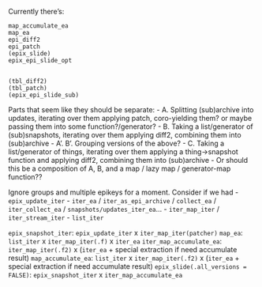 

Currently there's:
```
map_accumulate_ea
map_ea
epi_diff2
epi_patch
(epix_slide)
epix_epi_slide_opt


(tbl_diff2)
(tbl_patch)
(epix_epi_slide_sub)
```


Parts that seem like they should be separate:
- A. Splitting (sub)archive into updates, iterating over them applying patch, coro-yielding them? or maybe passing them into some function?/generator?
- B. Taking a list/generator of (sub)snapshots, iterating over them applying diff2, combining them into (sub)archive
- A'. B'. Grouping versions of the above?
- C. Taking a list/generator of things, iterating over them applying a thing->snapshot function and applying diff2, combining them into (sub)archive
  - Or should this be a composition of A, B, and a map / lazy map / generator-map function??


Ignore groups and multiple epikeys for a moment.  Consider if we had
- `epix_update_iter`
- `iter_ea` / `iter_as_epi_archive` / `collect_ea` / `iter_collect_ea` / `snapshots/updates_iter_ea`...
- `iter_map_iter` / `iter_stream_iter`
- `list_iter`

`epix_snapshot_iter`: `epix_update_iter` x `iter_map_iter(patcher)`
`map_ea`: `list_iter` x `iter_map_iter(.f)` x `iter_ea`
`iter_map_accumulate_ea`: `iter_map_iter(.f2)` x (`iter_ea` + special extraction if need accumulate result)
`map_accumulate_ea`: `list_iter` x `iter_map_iter(.f2)` x (`iter_ea` + special extraction if need accumulate result)
`epix_slide(.all_versions = FALSE)`: `epix_snapshot_iter` x `iter_map_accumulate_ea`
